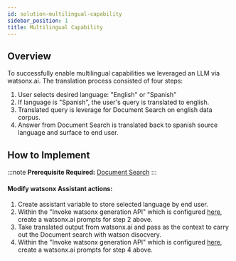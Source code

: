 ```yaml
---
id: solution-multilingual-capability
sidebar_position: 1
title: Multilingual Capability
---
```


## Overview
To successfully enable multilingual capabilities we leveraged an LLM via watsonx.ai. The translation process consisted of four steps:
1) User selects desired language: "English" or "Spanish"
2) If language is "Spanish", the user's query is translated to english.
3) Translated query is leverage for Document Search on english data corpus.
4) Answer from Document Search is translated back to spanish source language and surface to end user.

## How to Implement
:::note
    **Prerequisite Required:** [Document Search](/Create/solution-create-document%20search)
:::

#### **Modify watsonx Assistant actions:**
1.	Create assistant variable to store selected language by end user.
2.	Within the "Invoke watsonx generation API" which is configured [here](/Create/solution-create-document%20search#enable-document-search), create a watsonx.ai prompts for step 2 above.
3. Take translated output from watsonx.ai and pass as the context to carry out the Document search with watson disocvery.
4. Within the "Invoke watsonx generation API" which is configured [here](/Create/solution-create-document%20search#enable-document-search), create a watsonx.ai prompts for step 4 above.



